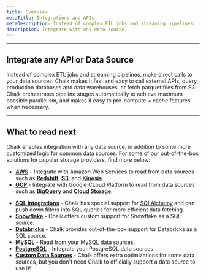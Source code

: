 ```yaml
---
title: Overview
metaTitle: Integrations and APIs
metaDescription: Instead of complex ETL jobs and streaming pipelines, make direct calls to your data sources. Chalk makes it fast and easy to connect to AWS, GCP, databases, streaming data, and more.
description: Integrate with any data source.
---
```


---

## Integrate any API or Data Source

Instead of complex ETL jobs and streaming pipelines,
make direct calls to your data sources. Chalk makes
it fast and easy to call external APIs, query production
databases and data warehouses, or fetch parquet files
from S3. Chalk orchestrates pipeline stages automatically
to achieve maximum possible parallelism, and makes it
easy to pre-compute + cache features when necessary.

---

## What to read next

Chalk enables integration with any data source, in addition to some more customized
logic for common data sources. For some of our out-of-the-box solutions for popular
storage providers, find more below:

* **[AWS](/docs/aws)** -
Integrate with Amazon Web Services to read from data sources such as **[Redshift](/docs/redshift)**,
**[S3](/docs/s3)**, and **[Kinesis](/docs/stream-sources)**.
* **[GCP](/docs/gcp)** -
Integrate with Google CLoud Platform to read from data sources such as **[BigQuery](/docs/bigquery)** and
**[Cloud Storage](/docs/s3)**.
- **[SQL Integrations](/docs/sql)** -
Chalk has special support for [SQLAlchemy](https://www.sqlalchemy.org/) and can push down filters into SQL
queries for more efficient data fetching.
- **[Snowflake](/docs/snowflake)** -
Chalk offers custom support for Snowflake as a SQL source.
- **[Databricks](/docs/databricks)** -
Chalk provides out-of-the-box support for Databricks as a SQL source.
- **[MySQL](/docs/mysql)** - Read from your MySQL data sources.
- **[PostgreSQL](/docs/postgresql)** - Integrate your PostgreSQL data sources.
- **[Custom Data Sources](/docs/generic)** -
  Chalk offers extra optimizations for some data sources, but you don't need Chalk to officially support a data source to use it!

